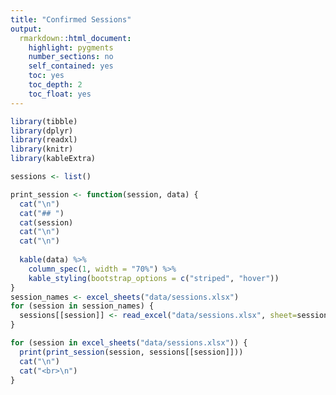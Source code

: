 ```yaml
---
title: "Confirmed Sessions"
output: 
  rmarkdown::html_document:
    highlight: pygments
    number_sections: no
    self_contained: yes
    toc: yes
    toc_depth: 2
    toc_float: yes
---
```

```r
library(tibble)
library(dplyr)
library(readxl)
library(knitr)
library(kableExtra)

sessions <- list()

print_session <- function(session, data) {
  cat("\n")
  cat("## ")
  cat(session)
  cat("\n")
  cat("\n")
  
  kable(data) %>%
    column_spec(1, width = "70%") %>%
    kable_styling(bootstrap_options = c("striped", "hover"))
}
session_names <- excel_sheets("data/sessions.xlsx")
for (session in session_names) {
  sessions[[session]] <- read_excel("data/sessions.xlsx", sheet=session) 
}


```

```r

for (session in excel_sheets("data/sessions.xlsx")) {
  print(print_session(session, sessions[[session]]))
  cat("\n")
  cat("<br>\n")
}

```
